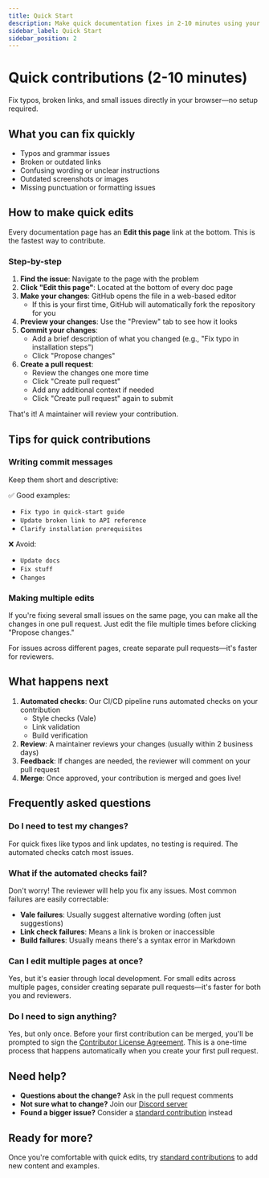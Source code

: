 ```yaml
---
title: Quick Start
description: Make quick documentation fixes in 2-10 minutes using your browser.
sidebar_label: Quick Start
sidebar_position: 2
---
```


# Quick contributions (2-10 minutes)

Fix typos, broken links, and small issues directly in your browser—no setup required.

## What you can fix quickly

- Typos and grammar issues
- Broken or outdated links
- Confusing wording or unclear instructions
- Outdated screenshots or images
- Missing punctuation or formatting issues

## How to make quick edits

Every documentation page has an **Edit this page** link at the bottom. This is the fastest way to contribute.

### Step-by-step

1. **Find the issue**: Navigate to the page with the problem
2. **Click "Edit this page"**: Located at the bottom of every doc page
3. **Make your changes**: GitHub opens the file in a web-based editor
   - If this is your first time, GitHub will automatically fork the repository for you
4. **Preview your changes**: Use the "Preview" tab to see how it looks
5. **Commit your changes**:
   - Add a brief description of what you changed (e.g., "Fix typo in installation steps")
   - Click "Propose changes"
6. **Create a pull request**:
   - Review the changes one more time
   - Click "Create pull request"
   - Add any additional context if needed
   - Click "Create pull request" again to submit

That's it! A maintainer will review your contribution.

## Tips for quick contributions

### Writing commit messages

Keep them short and descriptive:

✅ Good examples:
- `Fix typo in quick-start guide`
- `Update broken link to API reference`
- `Clarify installation prerequisites`

❌ Avoid:
- `Update docs`
- `Fix stuff`
- `Changes`

### Making multiple edits

If you're fixing several small issues on the same page, you can make all the changes in one pull request. Just edit the file multiple times before clicking "Propose changes."

For issues across different pages, create separate pull requests—it's faster for reviewers.

## What happens next

1. **Automated checks**: Our CI/CD pipeline runs automated checks on your contribution
   - Style checks (Vale)
   - Link validation
   - Build verification
2. **Review**: A maintainer reviews your changes (usually within 2 business days)
3. **Feedback**: If changes are needed, the reviewer will comment on your pull request
4. **Merge**: Once approved, your contribution is merged and goes live!

## Frequently asked questions

### Do I need to test my changes?

For quick fixes like typos and link updates, no testing is required. The automated checks catch most issues.

### What if the automated checks fail?

Don't worry! The reviewer will help you fix any issues. Most common failures are easily correctable:
- **Vale failures**: Usually suggest alternative wording (often just suggestions)
- **Link check failures**: Means a link is broken or inaccessible
- **Build failures**: Usually means there's a syntax error in Markdown

### Can I edit multiple pages at once?

Yes, but it's easier through local development. For small edits across multiple pages, consider creating separate pull requests—it's faster for both you and reviewers.

### Do I need to sign anything?

Yes, but only once. Before your first contribution can be merged, you'll be prompted to sign the [Contributor License Agreement](https://cla-assistant.io/doc-detective/doc-detective.github.io). This is a one-time process that happens automatically when you create your first pull request.

## Need help?

- **Questions about the change?** Ask in the pull request comments
- **Not sure what to change?** Join our [Discord server](https://discord.gg/2M7wXEThfF)
- **Found a bigger issue?** Consider a [standard contribution](standard-contributions) instead

## Ready for more?

Once you're comfortable with quick edits, try [standard contributions](standard-contributions) to add new content and examples.
